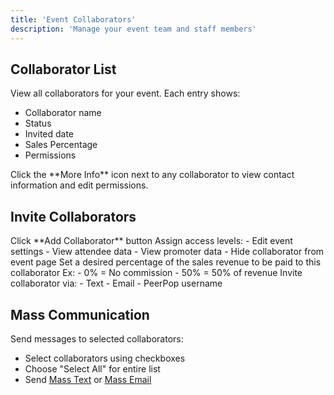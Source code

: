 ```yaml
---
title: 'Event Collaborators'
description: 'Manage your event team and staff members'
---
```


## Collaborator List

View all collaborators for your event. Each entry shows:
- Collaborator name
- Status
- Invited date
- Sales Percentage
- Permissions

<Tip>
  Click the **More Info** icon next to any collaborator to view contact information and edit permissions.
</Tip>

## Invite Collaborators

<Steps>
  <Step title="Add Collaborator">
    Click **Add Collaborator** button
  </Step>
  
  <Step title="Set Permissions">
    Assign access levels:
    - Edit event settings
    - View attendee data
    - View promoter data
    - Hide collaborator from event page
  </Step>
  <Step title="Choose Sales Percentage">
    Set a desired percentage of the sales revenue to be paid to this collaborator
    Ex:
    - 0% = No commission
    - 50% = 50% of revenue
  </Step>
  <Step title="Send Invitation">
    Invite collaborator via:
    - Text
    - Email
    - PeerPop username
  </Step>
</Steps>

## Mass Communication

Send messages to selected collaborators:
- Select collaborators using checkboxes
- Choose "Select All" for entire list
- Send [Mass Text](/manage-events/mass-texts) or [Mass Email](/manage-events/mass-emails)

